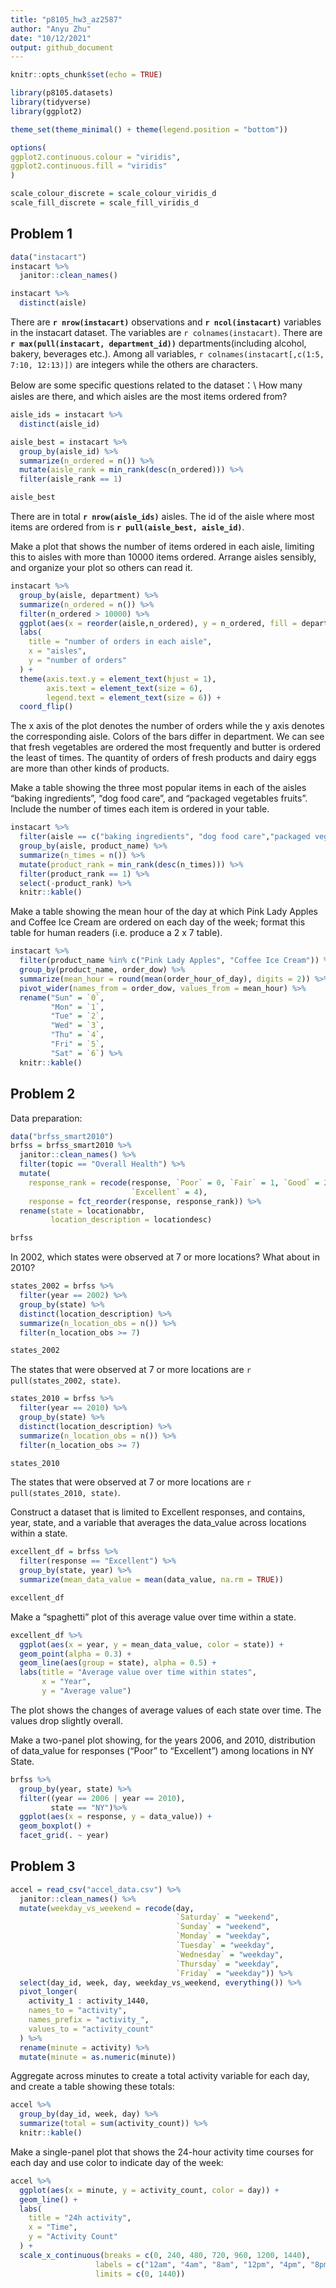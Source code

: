 ```yaml
---
title: "p8105_hw3_az2587"
author: "Anyu Zhu"
date: "10/12/2021"
output: github_document
---
```


```r
knitr::opts_chunk$set(echo = TRUE)
```

```r
library(p8105.datasets)
library(tidyverse)
library(ggplot2)

theme_set(theme_minimal() + theme(legend.position = "bottom"))

options(
ggplot2.continuous.colour = "viridis",
ggplot2.continuous.fill = "viridis"
)

scale_colour_discrete = scale_colour_viridis_d
scale_fill_discrete = scale_fill_viridis_d
```

## Problem 1
```r
data("instacart")
instacart %>% 
  janitor::clean_names()

instacart %>% 
  distinct(aisle) 
```
There are **`r nrow(instacart)`** observations and **`r ncol(instacart)`** variables in the instacart dataset. The variables are `r colnames(instacart)`. There are **`r max(pull(instacart, department_id))`** departments(including alcohol, bakery, beverages etc.). Among all variables, `r colnames(instacart[,c(1:5, 7:10, 12:13)])` are integers while the others are characters. 

Below are some specific questions related to the dataset：\\
How many aisles are there, and which aisles are the most items ordered from?
```r
aisle_ids = instacart %>% 
  distinct(aisle_id) 

aisle_best = instacart %>% 
  group_by(aisle_id) %>% 
  summarize(n_ordered = n()) %>% 
  mutate(aisle_rank = min_rank(desc(n_ordered))) %>% 
  filter(aisle_rank == 1)

aisle_best
```
There are in total **`r nrow(aisle_ids)`** aisles. The id of the aisle where most items are ordered from is **`r pull(aisle_best, aisle_id)`**. \

Make a plot that shows the number of items ordered in each aisle, limiting this to aisles with more than 10000 items ordered. Arrange aisles sensibly, and organize your plot so others can read it.
```r
instacart %>% 
  group_by(aisle, department) %>% 
  summarize(n_ordered = n()) %>% 
  filter(n_ordered > 10000) %>% 
  ggplot(aes(x = reorder(aisle,n_ordered), y = n_ordered, fill = department)) + geom_col() + 
  labs(
    title = "number of orders in each aisle",
    x = "aisles",
    y = "number of orders"
  ) + 
  theme(axis.text.y = element_text(hjust = 1), 
        axis.text = element_text(size = 6),
        legend.text = element_text(size = 6)) + 
  coord_flip()
```
The x axis of the plot denotes the number of orders while the y axis denotes the corresponding aisle. Colors of the bars differ in department. We can see that fresh vegetables are ordered the most frequently and butter is ordered the least of times. The quantity of orders of fresh products and dairy eggs are more than other kinds of products. 

Make a table showing the three most popular items in each of the aisles “baking ingredients”, “dog food care”, and “packaged vegetables fruits”. Include the number of times each item is ordered in your table.
```r
instacart %>% 
  filter(aisle == c("baking ingredients", "dog food care","packaged vegetables fruits")) %>% 
  group_by(aisle, product_name) %>% 
  summarize(n_times = n()) %>% 
  mutate(product_rank = min_rank(desc(n_times))) %>% 
  filter(product_rank == 1) %>% 
  select(-product_rank) %>% 
  knitr::kable()
```

Make a table showing the mean hour of the day at which Pink Lady Apples and Coffee Ice Cream are ordered on each day of the week; format this table for human readers (i.e. produce a 2 x 7 table).
```r
instacart %>% 
  filter(product_name %in% c("Pink Lady Apples", "Coffee Ice Cream")) %>% 
  group_by(product_name, order_dow) %>% 
  summarize(mean_hour = round(mean(order_hour_of_day), digits = 2)) %>% 
  pivot_wider(names_from = order_dow, values_from = mean_hour) %>% 
  rename("Sun" = `0`, 
         "Mon" = `1`,
         "Tue" = `2`,
         "Wed" = `3`,
         "Thu" = `4`,
         "Fri" = `5`,
         "Sat" = `6`) %>% 
  knitr::kable()
```

## Problem 2

Data preparation:
```r
data("brfss_smart2010")
brfss = brfss_smart2010 %>% 
  janitor::clean_names() %>% 
  filter(topic == "Overall Health") %>% 
  mutate(
    response_rank = recode(response, `Poor` = 0, `Fair` = 1, `Good` = 2, `Very good` = 3,
                           `Excellent` = 4),
    response = fct_reorder(response, response_rank)) %>% 
  rename(state = locationabbr,
         location_description = locationdesc)

brfss
```

In 2002, which states were observed at 7 or more locations? What about in 2010?
```r
states_2002 = brfss %>% 
  filter(year == 2002) %>% 
  group_by(state) %>% 
  distinct(location_description) %>% 
  summarize(n_location_obs = n()) %>% 
  filter(n_location_obs >= 7)

states_2002
```
The states that were observed at 7 or more locations are `r pull(states_2002, state)`. 
```r
states_2010 = brfss %>% 
  filter(year == 2010) %>% 
  group_by(state) %>% 
  distinct(location_description) %>% 
  summarize(n_location_obs = n()) %>% 
  filter(n_location_obs >= 7)

states_2010
```
The states that were observed at 7 or more locations are `r pull(states_2010, state)`. 

Construct a dataset that is limited to Excellent responses, and contains, year, state, and a variable that averages the data_value across locations within a state. 
```r
excellent_df = brfss %>% 
  filter(response == "Excellent") %>% 
  group_by(state, year) %>% 
  summarize(mean_data_value = mean(data_value, na.rm = TRUE))

excellent_df
```

Make a “spaghetti” plot of this average value over time within a state.
```r
excellent_df %>% 
  ggplot(aes(x = year, y = mean_data_value, color = state)) +
  geom_point(alpha = 0.3) +
  geom_line(aes(group = state), alpha = 0.5) +
  labs(title = "Average value over time within states",
       x = "Year",
       y = "Average value")
```
The plot shows the changes of average values of each state over time. The values drop slightly overall. 

Make a two-panel plot showing, for the years 2006, and 2010, distribution of data_value for responses (“Poor” to “Excellent”) among locations in NY State.
```r
brfss %>% 
  group_by(year, state) %>% 
  filter((year == 2006 | year == 2010),
         state == "NY")%>% 
  ggplot(aes(x = response, y = data_value)) +
  geom_boxplot() +
  facet_grid(. ~ year)
```

## Problem 3

```r
accel = read_csv("accel_data.csv") %>% 
  janitor::clean_names() %>% 
  mutate(weekday_vs_weekend = recode(day, 
                                     `Saturday` = "weekend",
                                     `Sunday` = "weekend",
                                     `Monday` = "weekday",
                                     `Tuesday` = "weekday",
                                     `Wednesday` = "weekday",
                                     `Thursday` = "weekday",
                                     `Friday` = "weekday")) %>% 
  select(day_id, week, day, weekday_vs_weekend, everything()) %>% 
  pivot_longer(
    activity_1 : activity_1440,
    names_to = "activity",
    names_prefix = "activity_",
    values_to = "activity_count"
  ) %>% 
  rename(minute = activity) %>% 
  mutate(minute = as.numeric(minute))
```

Aggregate across minutes to create a total activity variable for each day, and create a table showing these totals:
```r
accel %>% 
  group_by(day_id, week, day) %>% 
  summarize(total = sum(activity_count)) %>% 
  knitr::kable()
```

Make a single-panel plot that shows the 24-hour activity time courses for each day and use color to indicate day of the week:
```r
accel %>% 
  ggplot(aes(x = minute, y = activity_count, color = day)) + 
  geom_line() +
  labs(
    title = "24h activity",
    x = "Time",
    y = "Activity Count"
  ) +
  scale_x_continuous(breaks = c(0, 240, 480, 720, 960, 1200, 1440), 
                   labels = c("12am", "4am", "8am", "12pm", "4pm", "8pm", "12am"),
                   limits = c(0, 1440))
```




